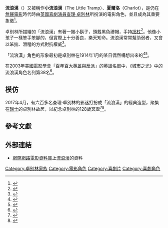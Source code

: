 {{noteTA
|G1=Movie
}}
{{Infobox character
| name = 流浪漢
| image = [[File:Charlie_Chaplin.jpg|frameless]]
| caption = [[查理·卓別林|查理·卓別林]]飾演的「流浪漢」角色。
| series = 
| creator = [[查理·卓別林|查理·卓別林]]
| portrayer = 查理·卓別林
| gender = 男性
| first = 《[[威尼斯兒童賽車|威尼斯兒童賽車]]》
| last = 《[[摩登時代|摩登時代]]》
}}

'''流浪漢'''（{{Lang-en|'''The Tramp'''}}）又被稱作'''小流浪漢'''（The Little Tramp）、'''夏爾洛'''（Charlot），是{{Link-en|世界電影|World cinema}}仍在[[無聲電影|無聲電影]]時代時由[[英國|英國]][[喜劇演員|喜劇演員]][[查理·卓別林|查理·卓別林]]所扮演的電影角色，並且成為其重要象徵<ref>{{Cite web|url=http://cul.china.com.cn/2011-04/19/content_4142429.htm|title=卓别林的喜剧世界|accessdate=2018-08-18|date=2011-04-19|publisher=中國網|archive-url=https://web.archive.org/web/20180818214408/http://cul.china.com.cn/2011-04/19/content_4142429.htm|archive-date=2018-08-18|dead-url=yes}}</ref>。

卓別林所描繪的「流浪漢」有著一撇小鬍子，頭戴黑色禮帽，手持[[拐杖|拐杖]]<ref>{{Cite web|url=http://ent.ltn.com.tw/news/breakingnews/1428837|title=卓別林當流浪漢百年 紀念音樂會將登台|accessdate=2018-08-18|author=封以恩|date=2015-08-30|publisher=自由娛樂|archive-date=2018-12-01|archive-url=https://web.archive.org/web/20181201111531/http://ent.ltn.com.tw/news/breakingnews/1428837|dead-url=no}}</ref>。他像小孩子一樣笨手笨腳的，但實際上十分善良，樂天知命。流浪漢常常幫助弱者，又會以笨拙、滑稽的方式對抗權威<ref>{{Cite web|url=http://culture.ifeng.com/a/20180611/58663659_0.shtml|title=卓别林回顾展：在他身上，你看到了多少自己的影子？|accessdate=2018-08-18|author=钱雪儿|date=2018-06-11|publisher=鳳凰網（澎湃新闻网）|archive-date=2019-06-21|archive-url=https://web.archive.org/web/20190621115401/http://culture.ifeng.com/a/20180611/58663659_0.shtml|dead-url=no}}</ref>。

「流浪漢」角色的形象最初是卓別林在1914年1月的某日偶然構想出來的<ref>{{Cite web|url=https://www.theguardian.com/film/filmblog/2014/jan/27/charlie-chaplin-tramp-birth-hero|title=Charlie Chaplin and the Tramp: the birth of a hero|accessdate=2018-08-18|date=2014-01-27|last=Hutchinson|first=Pamela|publisher=the Guardian|language=en|archive-date=2021-02-02|archive-url=https://web.archive.org/web/20210202171359/https://www.theguardian.com/film/filmblog/2014/jan/27/charlie-chaplin-tramp-birth-hero|dead-url=no}}</ref><ref>{{Cite web|url=https://www.bbc.com/ukchina/trad/entertainment/2012/11/121114_ent_chaplin_auction|title=卓別林的禮帽和拐杖將上市拍賣|accessdate=2018-08-18|date=2012-11-14|publisher=BBC 中文網|language=zh-Hant|archive-date=2018-08-18|archive-url=https://web.archive.org/web/20180818190701/https://www.bbc.com/ukchina/trad/entertainment/2012/11/121114_ent_chaplin_auction|dead-url=no}}</ref>。

在2003年[[美國電影學會|美國電影學會]]「[[AFI百年百大英雄與反派|百年百大英雄與反派]]」的英雄名單中，《[[城市之光|城市之光]]》中的流浪漢角色名列第38名<ref>{{Cite web|url=http://www.afi.com/100Years/handv.aspx|title=AFI's 100 Years...100 Heroes & Villains|accessdate=2018-08-18|work=www.afi.com|archive-date=2014-02-03|archive-url=https://archive.today/20140203233002/http://www.afi.com/100Years/handv.aspx|dead-url=no}}</ref>。

==模仿==
2017年4月，有六百多名查理·卓別林的影迷打扮成「流浪漢」的經典造型，聚集在[[瑞士|瑞士]]的卓別林故居，以紀念卓別林的128歲冥誕<ref>{{Cite news|url=https://tw.news.yahoo.com/%E5%8D%93%E5%88%A5%E6%9E%97128%E6%AD%B2%E5%86%A5%E8%AA%95-%E5%85%AD%E7%99%BE%E5%90%8D%E7%B2%89%E7%B5%B2%E6%89%AE-%E6%B5%81%E6%B5%AA%E6%BC%A2-%E6%85%B6%E7%A5%9D-082400765.html|title=卓別林128歲冥誕 六百名粉絲扮「流浪漢」慶祝|author=吳詩堯、黃衍方|date=2017-04-17|work=上報|accessdate=2018-08-18|language=zh-TW|archive-date=2018-08-18|archive-url=https://web.archive.org/web/20180818182129/https://tw.news.yahoo.com/%E5%8D%93%E5%88%A5%E6%9E%97128%E6%AD%B2%E5%86%A5%E8%AA%95-%E5%85%AD%E7%99%BE%E5%90%8D%E7%B2%89%E7%B5%B2%E6%89%AE-%E6%B5%81%E6%B5%AA%E6%BC%A2-%E6%85%B6%E7%A5%9D-082400765.html|dead-url=no}}</ref><ref>{{Cite web|url=http://news.mtime.com/2017/04/17/1568332.html|title=数百名“卓别林”齐聚瑞士创世界记录 影迷扮流浪汉造型纪念卓别林128诞辰|accessdate=2018-08-18|date=2017-04-17|publisher=Mtime时光网|archive-date=2018-08-18|archive-url=https://web.archive.org/web/20180818214442/http://news.mtime.com/2017/04/17/1568332.html|dead-url=no}}</ref>。

==參考文獻==
<references />

== 外部連結 ==

* [[互联网电影数据库|網際網路電影資料庫]]上[https://web.archive.org/web/20170215111946/http://www.imdb.com/character/ch0013959/ 流浪漢]的資料{{En}}

[[Category:卓别林家族|Category:卓别林家族]]
[[Category:電影角色|Category:電影角色]]
[[Category:喜劇片|Category:喜劇片]]
[[Category:喜劇角色|Category:喜劇角色]]